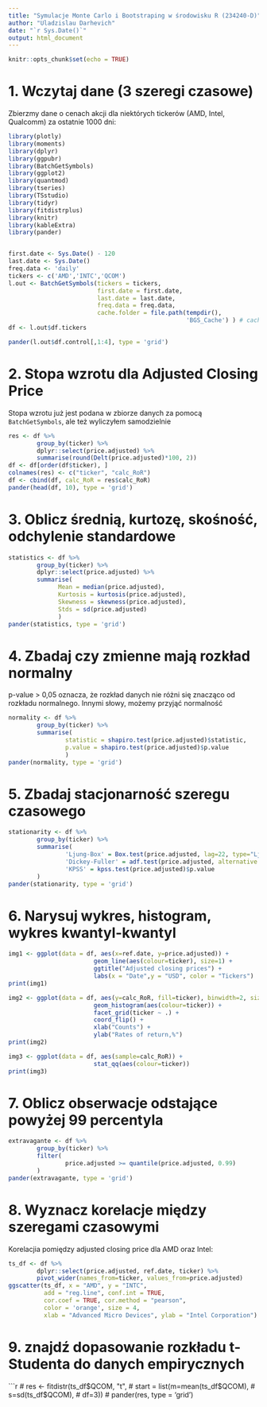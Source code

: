 ```yaml
---
title: "Symulacje Monte Carlo i Bootstraping w środowisku R (234240-D)"
author: "Uladzislau Darhevich"
date: "`r Sys.Date()`"
output: html_document
---
```


```r
knitr::opts_chunk$set(echo = TRUE)
```

# 1. Wczytaj dane (3 szeregi czasowe)

Zbierzmy dane o cenach akcji dla niektórych tickerów (AMD, Intel, Qualcomm) za ostatnie 1000 dni:

```r
library(plotly)
library(moments)
library(dplyr)
library(ggpubr)
library(BatchGetSymbols)
library(ggplot2)
library(quantmod)
library(tseries)
library(TSstudio)
library(tidyr)
library(fitdistrplus)
library(knitr)
library(kableExtra)
library(pander)


first.date <- Sys.Date() - 120
last.date <- Sys.Date()
freq.data <- 'daily'
tickers <- c('AMD','INTC','QCOM')
l.out <- BatchGetSymbols(tickers = tickers, 
                         first.date = first.date,
                         last.date = last.date, 
                         freq.data = freq.data,
                         cache.folder = file.path(tempdir(), 
                                                  'BGS_Cache') ) # cache in tempdir()
df <- l.out$df.tickers
```
```r
pander(l.out$df.control[,1:4], type = 'grid')
```
# 2. Stopa wzrotu dla  Adjusted Closing Price

Stopa wzrotu już jest podana w zbiorze danych za pomocą `BatchGetSymbols`, ale też wyliczyłem samodzielnie
```r
res <- df %>% 
        group_by(ticker) %>% 
        dplyr::select(price.adjusted) %>% 
        summarise(round(Delt(price.adjusted)*100, 2))
df <- df[order(df$ticker), ]
colnames(res) <- c("ticker", "calc_RoR")
df <- cbind(df, calc_RoR = res$calc_RoR)
pander(head(df, 10), type = 'grid')
```
# 3. Oblicz średnią, kurtozę, skośność, odchylenie standardowe

```r
statistics <- df %>% 
        group_by(ticker) %>% 
        dplyr::select(price.adjusted) %>% 
        summarise(
              Mean = median(price.adjusted),
              Kurtosis = kurtosis(price.adjusted),
              Skewness = skewness(price.adjusted),
              Stds = sd(price.adjusted)
              )
pander(statistics, type = 'grid')
```
# 4. Zbadaj czy zmienne mają rozkład normalny

p-value > 0,05 oznacza, że rozkład danych nie różni się znacząco od rozkładu normalnego. 
Innymi słowy, możemy przyjąć normalność
```r
normality <- df %>%
        group_by(ticker) %>%
        summarise(
                statistic = shapiro.test(price.adjusted)$statistic,
                p.value = shapiro.test(price.adjusted)$p.value
                )
pander(normality, type = 'grid')
```
# 5. Zbadaj stacjonarność szeregu czasowego

```r
stationarity <- df %>%
        group_by(ticker) %>%
        summarise(
                'Ljung-Box' = Box.test(price.adjusted, lag=22, type="Ljung-Box")$p.value,
                'Dickey-Fuller' = adf.test(price.adjusted, alternative = "stationary")$p.value,
                'KPSS' = kpss.test(price.adjusted)$p.value
        )
pander(stationarity, type = 'grid')
```

# 6. Narysuj wykres, histogram, wykres kwantyl-kwantyl

```r
img1 <- ggplot(data = df, aes(x=ref.date, y=price.adjusted)) + 
                        geom_line(aes(colour=ticker), size=1) +
                        ggtitle("Adjusted closing prices") +
                        labs(x = "Date",y = "USD", color = "Tickers")
print(img1)

img2 <- ggplot(data = df, aes(y=calc_RoR, fill=ticker), binwidth=2, size=0.3) + 
                        geom_histogram(aes(colour=ticker)) + 
                        facet_grid(ticker ~ .) + 
                        coord_flip() +
                        xlab("Counts") +
                        ylab("Rates of return,%")
print(img2)

img3 <- ggplot(data = df, aes(sample=calc_RoR)) + 
                        stat_qq(aes(colour=ticker))
print(img3)
```
# 7. Oblicz obserwacje odstające powyżej 99 percentyla
```r
extravagante <- df %>%
        group_by(ticker) %>%
        filter(
                price.adjusted >= quantile(price.adjusted, 0.99)
        )
pander(extravagante, type = 'grid')
```
# 8. Wyznacz korelacje między szeregami czasowymi

Korelacjia pomiędzy adjusted closing price dla AMD oraz Intel:
```r
ts_df <- df %>%
        dplyr::select(price.adjusted, ref.date, ticker) %>%
        pivot_wider(names_from=ticker, values_from=price.adjusted)
ggscatter(ts_df, x = "AMD", y = "INTC", 
          add = "reg.line", conf.int = TRUE, 
          cor.coef = TRUE, cor.method = "pearson",
          color = 'orange', size = 4,
          xlab = "Advanced Micro Devices", ylab = "Intel Corporation")
```

# 9. znajdź dopasowanie rozkładu t- Studenta do danych empirycznych
```r
# res <- fitdistr(ts_df$QCOM, "t", 
#                 start = list(m=mean(ts_df$QCOM),
#                 s=sd(ts_df$QCOM), 
#                 df=3))
# pander(res, type = 'grid')
